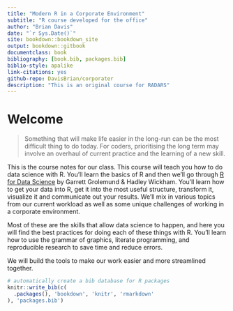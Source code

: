 ```yaml
--- 
title: "Modern R in a Corporate Environment"
subtitle: "R course developed for the office"
author: "Brian Davis"
date: "`r Sys.Date()`"
site: bookdown::bookdown_site
output: bookdown::gitbook
documentclass: book
bibliography: [book.bib, packages.bib]
biblio-style: apalike
link-citations: yes
github-repo: DavisBrian/corporater
description: "This is an original course for RADARS"
---
```


# Welcome {-}

> Something that will make life easier in the long-run can be the most difficult thing to do today. For coders, prioritising the long term may involve an overhaul of current practice and the learning of a new skill.

This is the course notes for our class. This course will teach you how to do data science with R.  You'll learn the basics of R and then we'll go through [R for Data Science](http://r4ds.had.co.nz/index.html) by Garrett Grolemund & Hadley Wickham. You’ll learn how to get your data into R, get it into the most useful structure, transform it, visualize it and communicate out your results.  We'll mix in various topics from our current workload as well as some unique challenges of working in a corporate environment.

Most of these are the skills that allow data science to happen, and here you will find the best practices for doing each of these things with R. You’ll learn how to use the grammar of graphics, literate programming, and reproducible research to save time and reduce errors. 

We will build the tools to make our work easier and more streamlined together.

```r
# automatically create a bib database for R packages
knitr::write_bib(c(
  .packages(), 'bookdown', 'knitr', 'rmarkdown'
), 'packages.bib')
```


